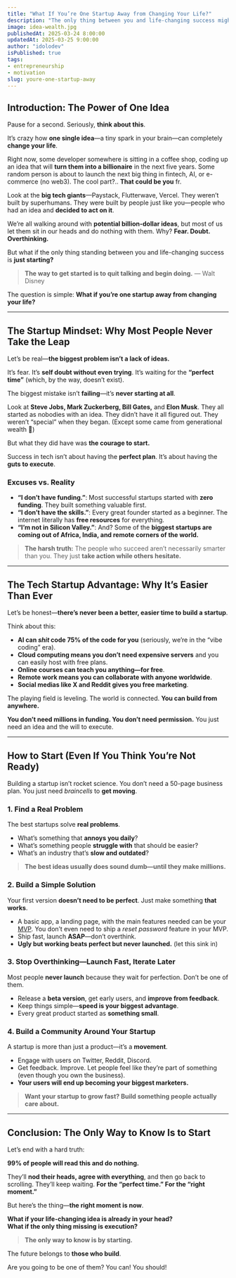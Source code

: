 ```yaml
---
title: "What If You’re One Startup Away from Changing Your Life?"
description: "The only thing between you and life-changing success might be launching your startup. Stop waiting—start building."
image: idea-wealth.jpg
publishedAt: 2025-03-24 8:00:00
updatedAt: 2025-03-25 9:00:00
author: "idolodev"
isPublished: true
tags:
- entrepreneurship
- motivation
slug: youre-one-startup-away
---
```



## Introduction: The Power of One Idea  

Pause for a second. Seriously, **think about this**.  

It’s crazy how **one single idea**—a tiny spark in your brain—can completely **change your life**.  

Right now, some developer somewhere is sitting in a coffee shop, coding up an idea that will **turn them into a billionaire** in the next five years. Some random person is about to launch the next big thing in fintech, AI, or e-commerce (no web3). The cool part?.. **That could be you** fr.

Look at the **big tech giants**—Paystack, Flutterwave, Vercel. They weren’t built by superhumans. They were built by people just like you—people who had an idea and **decided to act on it**.  

We’re all walking around with **potential billion-dollar ideas**, but most of us let them sit in our heads and do nothing with them. Why? **Fear. Doubt. Overthinking.**  

But what if the only thing standing between you and life-changing success is **just starting?**  

> **The way to get started is to quit talking and begin doing.** — Walt Disney  

The question is simple: **What if you’re one startup away from changing your life?**  

---

## The Startup Mindset: Why Most People Never Take the Leap

Let’s be real—**the biggest problem isn’t a lack of ideas.**  

It’s fear. It’s **self doubt without even trying**. It’s waiting for the **“perfect time”** (which, by the way, doesn’t exist).  

The biggest mistake isn’t **failing**—it’s **never starting at all**.  

Look at **Steve Jobs, Mark Zuckerberg, Bill Gates,** and **Elon Musk**. They all started as nobodies with an idea. They didn’t have it all figured out. They weren’t “special” when they began. (Except some came from generational wealth 😬)

But what they did have was **the courage to start.**  

Success in tech isn’t about having the **perfect plan**. It’s about having the **guts to execute**.  

### Excuses vs. Reality

- **“I don’t have funding.”**: Most successful startups started with **zero funding**. They built something valuable first.  
- **“I don’t have the skills.”**: Every great founder started as a beginner. The internet literally has **free resources** for everything.  
- **“I’m not in Silicon Valley.”**: And? Some of the **biggest startups are coming out of Africa, India, and remote corners of the world.**  

> **The harsh truth:** The people who succeed aren’t necessarily smarter than you. They just **take action while others hesitate.**  

---

## The Tech Startup Advantage: Why It’s Easier Than Ever

Let’s be honest—**there’s never been a better, easier time to build a startup**.  

Think about this:  

- **AI can _shit_ code 75% of the code for you** (seriously, we’re in the “vibe coding” era).  
- **Cloud computing means you don’t need expensive servers** and you can easily host with free plans.  
- **Online courses can teach you anything—for free**.  
- **Remote work means you can collaborate with anyone worldwide**.  
- **Social medias like X and Reddit gives you free marketing**.  

The playing field is leveling. The world is connected. **You can build from anywhere.**  

**You don’t need millions in funding. You don’t need permission.** You just need an idea and the will to execute.  


---

## How to Start (Even If You Think You’re Not Ready)

Building a startup isn’t rocket science. You don’t need a 50-page business plan. You just need _braincells_ to **get moving**.  

### 1. Find a Real Problem
The best startups solve **real problems**.  

- What’s something that **annoys you daily**?  
- What’s something people **struggle with** that should be easier?  
- What’s an industry that’s **slow and outdated**?  

> **The best ideas usually does sound dumb—until they make millions.**  

### 2. Build a Simple Solution  
Your first version **doesn’t need to be perfect**. Just make something **that works**.  

- A basic app, a landing page, with the main features needed can be your [MVP](https://www.productplan.com/glossary/minimum-viable-product/). You don’t even need to ship a _reset password_ feature in your MVP.
- Ship fast, launch **ASAP**—don’t overthink.  
- **Ugly but working beats perfect but never launched.**  (let this sink in)

### 3. Stop Overthinking—Launch Fast, Iterate Later
Most people **never launch** because they wait for perfection. Don’t be one of them.  

- Release a **beta version**, get early users, and **improve from feedback**.  
- Keep things simple—**speed is your biggest advantage**.  
- Every great product started as **something small**.  

### 4. Build a Community Around Your Startup
A startup is more than just a product—it’s a **movement**.  

- Engage with users on Twitter, Reddit, Discord.  
- Get feedback. Improve. Let people feel like they’re part of something (even though you own the business).
- **Your users will end up becoming your biggest marketers.**  

> **Want your startup to grow fast? Build something people actually care about.**  

---

## Conclusion: The Only Way to Know Is to Start

Let’s end with a hard truth:  

**99% of people will read this and do nothing.**  

They’ll **nod their heads, agree with everything**, and then go back to scrolling. They’ll keep waiting. **For the “perfect time.” For the “right moment.”**  

But here’s the thing—**the right moment is now**.  

**What if your life-changing idea is already in your head?**  
**What if the only thing missing is execution?**  

> **The only way to know is by starting.**  

The future belongs to **those who build**.  

Are you going to be one of them? You can! You should!